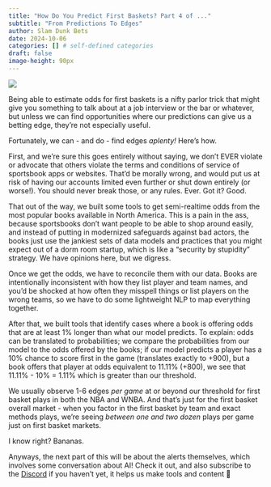 ```yaml
---
title: "How Do You Predict First Baskets? Part 4 of ..."
subtitle: "From Predictions To Edges"
author: Slam Dunk Bets
date: 2024-10-06
categories: [] # self-defined categories
draft: false
image-height: 90px
---
```


![](../../images/Razor_1_(PSF).png)

Being able to estimate odds for first baskets is a nifty parlor trick that might give you something to talk about at a job interview or the bar or whatever, but unless we can find opportunities where our predictions can give us a betting edge, they're not especially useful.

Fortunately, we can - and do - find edges _aplenty!_ Here's how.

First, and we're sure this goes entirely without saying, we don't EVER violate or advocate that others violate the terms and conditions of service of sportsbook apps or websites. That'd be morally wrong, and would put us at risk of having our accounts limited even further or shut down entirely (or worse!). You should never break those, or any rules. Ever. Got it? Good.

That out of the way, we built some tools to get semi-realtime odds from the most popular books available in North America. This is a pain in the ass, because sportsbooks don't want people to be able to shop around easily, and instead of putting in modernized safeguards against bad actors, the books just use the jankiest sets of data models and practices that you might expect out of a dorm room startup, which is like a "security by stupidity" strategy. We have opinions here, but we digress.

Once we get the odds, we have to reconcile them with our data. Books are intentionally inconsistent with how they list player and team names, and you'd be shocked at how often they misspell things or list players on the wrong teams, so we have to do some lightweight NLP to map everything together.

After that, we built tools that identify cases where a book is offering odds that are at least 1% longer than what our model predicts. To explain: odds can be translated to probabilities; we compare the probabilities from our model to the odds offered by the books; if our model predicts a player has a 10% chance to score first in the game (translates exactly to +900), but a book offers that player at odds equivalent to 11.11% (+800), we see that 11.11% - 10% = 1.11% which is greater than our threshold.

We usually observe 1-6 edges _per game_ at or beyond our threshold for first basket plays in both the NBA and WNBA. And that's just for the first basket overall market - when you factor in the first basket by team and exact methods plays, we're seeing _between one and two dozen_ plays per game just on first basket markets.

I know right? Bananas.

Anyways, the next part of this will be about the alerts themselves, which involves some conversation about AI! Check it out, and also subscribe to the [Discord](https://www.whop.com/slam-dunk-bets/) if you haven't yet, it helps us make tools and content 🙏



